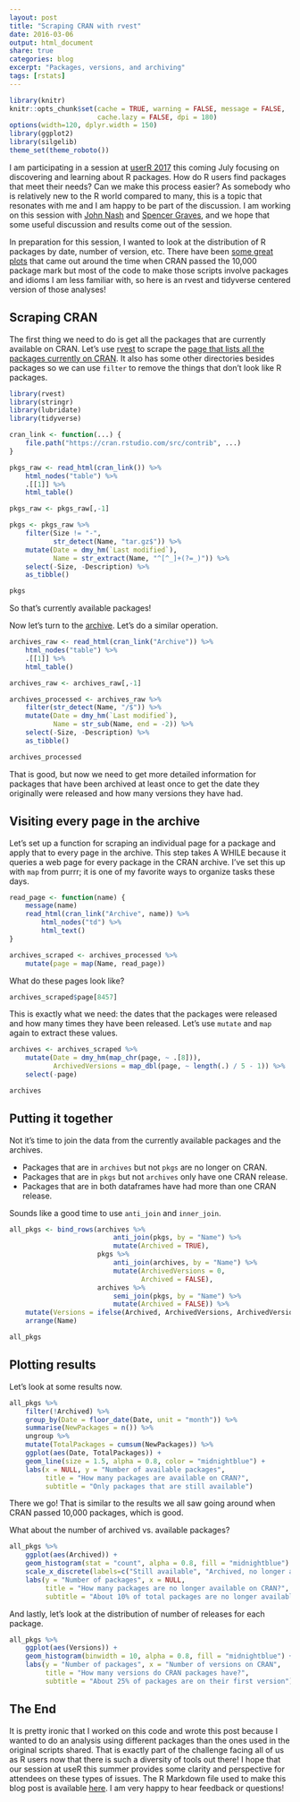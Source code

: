 ```yaml
---
layout: post
title: "Scraping CRAN with rvest"
date: 2016-03-06
output: html_document
share: true
categories: blog
excerpt: "Packages, versions, and archiving"
tags: [rstats]
---
```


```r
library(knitr)
knitr::opts_chunk$set(cache = TRUE, warning = FALSE, message = FALSE, 
                      cache.lazy = FALSE, dpi = 180)
options(width=120, dplyr.width = 150)
library(ggplot2)
library(silgelib)
theme_set(theme_roboto())
```

I am participating in a session at [userR 2017](https://user2017.brussels/) this coming July focusing on discovering and learning about R packages. How do R users find packages that meet their needs? Can we make this process easier? As somebody who is relatively new to the R world compared to many, this is a topic that resonates with me and I am happy to be part of the discussion. I am working on this session with [John Nash](http://web5.uottawa.ca/www2/mcs-smc/media/experts-details-iframe-93.html) and [Spencer Graves](https://www.r-pkg.org/maint/spencer.graves@prodsyse.com), and we hope that some useful discussion and results come out of the session.

In preparation for this session, I wanted to look at the distribution of R packages by date, number of version, etc. There have been [some great plots](http://blog.revolutionanalytics.com/2017/01/cran-10000.html) that came out around the time when CRAN passed the 10,000 package mark but most of the code to make those scripts involve packages and idioms I am less familiar with, so here is an rvest and tidyverse centered version of those analyses!

## Scraping CRAN

The first thing we need to do is get all the packages that are currently available on CRAN. Let's use [rvest](https://github.com/hadley/rvest) to scrape the [page that lists all the packages currently on CRAN](https://cran.rstudio.com/src/contrib). It also has some other directories besides packages so we can use `filter` to remove the things that don't look like R packages.

```r
library(rvest)
library(stringr)
library(lubridate)
library(tidyverse)

cran_link <- function(...) {
    file.path("https://cran.rstudio.com/src/contrib", ...)
}

pkgs_raw <- read_html(cran_link()) %>% 
    html_nodes("table") %>% 
    .[[1]] %>%
    html_table()

pkgs_raw <- pkgs_raw[,-1]

pkgs <- pkgs_raw %>%
    filter(Size != "-",
           str_detect(Name, "tar.gz$")) %>%
    mutate(Date = dmy_hm(`Last modified`),
           Name = str_extract(Name, "^[^_]+(?=_)")) %>%
    select(-Size, -Description) %>%
    as_tibble()

pkgs
```

So that's currently available packages!

Now let's turn to the [archive](https://cran.rstudio.com/src/contrib/Archive/). Let's do a similar operation.

```r
archives_raw <- read_html(cran_link("Archive")) %>% 
    html_nodes("table") %>% 
    .[[1]] %>%
    html_table()

archives_raw <- archives_raw[,-1]

archives_processed <- archives_raw %>%
    filter(str_detect(Name, "/$")) %>%
    mutate(Date = dmy_hm(`Last modified`),
           Name = str_sub(Name, end = -2)) %>%
    select(-Size, -Description) %>%
    as_tibble()

archives_processed
```

That is good, but now we need to get more detailed information for packages that have been archived at least once to get the date they originally were released and how many versions they have had.

## Visiting every page in the archive

Let's set up a function for scraping an individual page for a package and apply that to every page in the archive. This step takes A WHILE because it queries a web page for every package in the CRAN archive. I've set this up with `map` from purrr; it is one of my favorite ways to organize tasks these days.

```r
read_page <- function(name) {
    message(name)
    read_html(cran_link("Archive", name)) %>% 
        html_nodes("td") %>% 
        html_text()
}

archives_scraped <- archives_processed %>%
    mutate(page = map(Name, read_page))
```

What do these pages look like?

```r
archives_scraped$page[8457]
```

This is exactly what we need: the dates that the packages were released and how many times they have been released. Let's use `mutate` and `map` again to extract these values.

```r
archives <- archives_scraped %>%
    mutate(Date = dmy_hm(map_chr(page, ~ .[8])),
           ArchivedVersions = map_dbl(page, ~ length(.) / 5 - 1)) %>%
    select(-page)

archives
```

## Putting it together

Not it's time to join the data from the currently available packages and the archives.

- Packages that are in `archives` but not `pkgs` are no longer on CRAN.
- Packages that are in `pkgs` but not `archives` only have one CRAN release.
- Packages that are in both dataframes have had more than one CRAN release.

Sounds like a good time to use `anti_join` and `inner_join`.

```r
all_pkgs <- bind_rows(archives %>% 
                          anti_join(pkgs, by = "Name") %>% 
                          mutate(Archived = TRUE),
                      pkgs %>% 
                          anti_join(archives, by = "Name") %>% 
                          mutate(ArchivedVersions = 0,
                                 Archived = FALSE),
                      archives %>%
                          semi_join(pkgs, by = "Name") %>%
                          mutate(Archived = FALSE)) %>%
    mutate(Versions = ifelse(Archived, ArchivedVersions, ArchivedVersions + 1)) %>%
    arrange(Name)

all_pkgs
```

## Plotting results

Let's look at some results now.

```r
all_pkgs %>%
    filter(!Archived) %>%
    group_by(Date = floor_date(Date, unit = "month")) %>%
    summarise(NewPackages = n()) %>%
    ungroup %>%
    mutate(TotalPackages = cumsum(NewPackages)) %>%
    ggplot(aes(Date, TotalPackages)) +
    geom_line(size = 1.5, alpha = 0.8, color = "midnightblue") +
    labs(x = NULL, y = "Number of available packages",
         title = "How many packages are available on CRAN?",
         subtitle = "Only packages that are still available")
```

There we go! That is similar to the results we all saw going around when CRAN passed 10,000 packages, which is good.

What about the number of archived vs. available packages?

```r
all_pkgs %>%
    ggplot(aes(Archived)) +
    geom_histogram(stat = "count", alpha = 0.8, fill = "midnightblue") +
    scale_x_discrete(labels=c("Still available", "Archived, no longer available")) +
    labs(y = "Number of packages", x = NULL,
         title = "How many packages are no longer available on CRAN?",
         subtitle = "About 10% of total packages are no longer available")
```

And lastly, let's look at the distribution of number of releases for each package.

```r
all_pkgs %>%
    ggplot(aes(Versions)) +
    geom_histogram(binwidth = 10, alpha = 0.8, fill = "midnightblue") +
    labs(y = "Number of packages", x = "Number of versions on CRAN",
         title = "How many versions do CRAN packages have?",
         subtitle = "About 25% of packages are on their first version")
```

## The End

It is pretty ironic that I worked on this code and wrote this post because I wanted to do an analysis using different packages than the ones used in the original scripts shared. That is exactly part of the challenge facing all of us as R users now that there is such a diversity of tools out there! I hope that our session at useR this summer provides some clarity and perspective for attendees on these types of issues. The R Markdown file used to make this blog post is available [here](https://github.com/juliasilge/juliasilge.github.io/blob/master/_R/2017-03-06-Scraping-CRAN.Rmd). I am very happy to hear feedback or questions!

